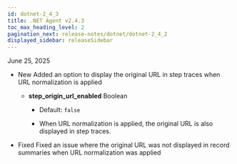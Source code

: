 ```yaml
---
id: dotnet-2_4_3
title: .NET Agent v2.4.3
toc_max_heading_level: 2
pagination_next: release-notes/dotnet/dotnet-2_4_2
displayed_sidebar: releaseSidebar
---
```


June 25, 2025

- <Status priority='1'>New</Status> Added an option to display the original URL in step traces when URL normalization is applied

    * **step_origin_url_enabled** <span class='type'>Boolean</span> 
    
        * Default: `false`

        * When URL normalization is applied, the original URL is also displayed in step traces.

- <Status priority='0'>Fixed</Status> Fixed an issue where the original URL was not displayed in record summaries when URL normalization was applied


<DownloadAgent />